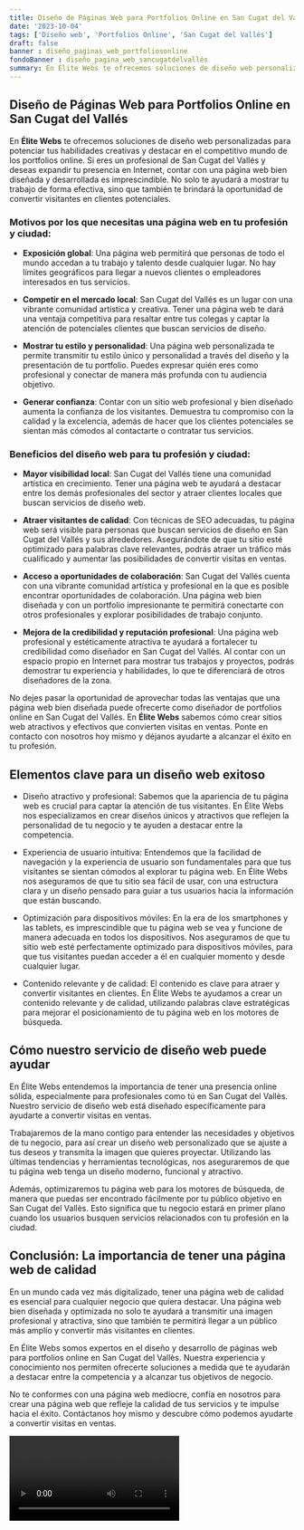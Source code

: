 ```yaml
---
title: Diseño de Páginas Web para Portfolios Online en San Cugat del Vallés
date: '2023-10-04'
tags: ['Diseño web', 'Portfolios Online', 'San Cugat del Vallés']
draft: false
banner : diseño_paginas_web_portfoliosonline
fondoBanner : diseño_pagina_web_sancugatdelvallés
summary: En Élite Webs te ofrecemos soluciones de diseño web personalizadas para potenciar tus habilidades creativas y destacar en el competitivo mundo de los portfolios online. Si eres un profesional de San Cugat del Vallés y deseas expandir tu presencia en Internet, contar con una página web bien diseñada y desarrollada es imprescindible. No solo te ayudará a mostrar tu trabajo de forma efectiva, sino que también te brindará la oportunidad de convertir visitantes en clientes potenciales.
---
```


## Diseño de Páginas Web para Portfolios Online en San Cugat del Vallés

En **Élite Webs** te ofrecemos soluciones de diseño web personalizadas para potenciar tus habilidades creativas y destacar en el competitivo mundo de los portfolios online. Si eres un profesional de San Cugat del Vallés y deseas expandir tu presencia en Internet, contar con una página web bien diseñada y desarrollada es imprescindible. No solo te ayudará a mostrar tu trabajo de forma efectiva, sino que también te brindará la oportunidad de convertir visitantes en clientes potenciales.

### Motivos por los que necesitas una página web en tu profesión y ciudad:

- **Exposición global**: Una página web permitirá que personas de todo el mundo accedan a tu trabajo y talento desde cualquier lugar. No hay límites geográficos para llegar a nuevos clientes o empleadores interesados en tus servicios.

- **Competir en el mercado local**: San Cugat del Vallés es un lugar con una vibrante comunidad artística y creativa. Tener una página web te dará una ventaja competitiva para resaltar entre tus colegas y captar la atención de potenciales clientes que buscan servicios de diseño.

- **Mostrar tu estilo y personalidad**: Una página web personalizada te permite transmitir tu estilo único y personalidad a través del diseño y la presentación de tu portfolio. Puedes expresar quién eres como profesional y conectar de manera más profunda con tu audiencia objetivo.

- **Generar confianza**: Contar con un sitio web profesional y bien diseñado aumenta la confianza de los visitantes. Demuestra tu compromiso con la calidad y la excelencia, además de hacer que los clientes potenciales se sientan más cómodos al contactarte o contratar tus servicios.

### Beneficios del diseño web para tu profesión y ciudad:

- **Mayor visibilidad local**: San Cugat del Vallés tiene una comunidad artística en crecimiento. Tener una página web te ayudará a destacar entre los demás profesionales del sector y atraer clientes locales que buscan servicios de diseño web.

- **Atraer visitantes de calidad**: Con técnicas de SEO adecuadas, tu página web será visible para personas que buscan servicios de diseño en San Cugat del Vallés y sus alrededores. Asegurándote de que tu sitio esté optimizado para palabras clave relevantes, podrás atraer un tráfico más cualificado y aumentar las posibilidades de convertir visitas en ventas.

- **Acceso a oportunidades de colaboración**: San Cugat del Vallés cuenta con una vibrante comunidad artística y profesional en la que es posible encontrar oportunidades de colaboración. Una página web bien diseñada y con un portfolio impresionante te permitirá conectarte con otros profesionales y explorar posibilidades de trabajo conjunto.

- **Mejora de la credibilidad y reputación profesional**: Una página web profesional y estéticamente atractiva te ayudará a fortalecer tu credibilidad como diseñador en San Cugat del Vallés. Al contar con un espacio propio en Internet para mostrar tus trabajos y proyectos, podrás demostrar tu experiencia y habilidades, lo que te diferenciará de otros diseñadores de la zona.

No dejes pasar la oportunidad de aprovechar todas las ventajas que una página web bien diseñada puede ofrecerte como diseñador de portfolios online en San Cugat del Vallés. En **Élite Webs** sabemos cómo crear sitios web atractivos y efectivos que convierten visitas en ventas. Ponte en contacto con nosotros hoy mismo y déjanos ayudarte a alcanzar el éxito en tu profesión.

<GifSeo />

<Cta />

## Elementos clave para un diseño web exitoso

- Diseño atractivo y profesional: Sabemos que la apariencia de tu página web es crucial para captar la atención de tus visitantes. En Élite Webs nos especializamos en crear diseños únicos y atractivos que reflejen la personalidad de tu negocio y te ayuden a destacar entre la competencia.

- Experiencia de usuario intuitiva: Entendemos que la facilidad de navegación y la experiencia de usuario son fundamentales para que tus visitantes se sientan cómodos al explorar tu página web. En Élite Webs nos aseguramos de que tu sitio sea fácil de usar, con una estructura clara y un diseño pensado para guiar a tus usuarios hacia la información que están buscando.

- Optimización para dispositivos móviles: En la era de los smartphones y las tablets, es imprescindible que tu página web se vea y funcione de manera adecuada en todos los dispositivos. Nos aseguramos de que tu sitio web esté perfectamente optimizado para dispositivos móviles, para que tus visitantes puedan acceder a él en cualquier momento y desde cualquier lugar.

- Contenido relevante y de calidad: El contenido es clave para atraer y convertir visitantes en clientes. En Élite Webs te ayudamos a crear un contenido relevante y de calidad, utilizando palabras clave estratégicas para mejorar el posicionamiento de tu página web en los motores de búsqueda.

## Cómo nuestro servicio de diseño web puede ayudar

En Élite Webs entendemos la importancia de tener una presencia online sólida, especialmente para profesionales como tú en San Cugat del Vallès. Nuestro servicio de diseño web está diseñado específicamente para ayudarte a convertir visitas en ventas.

Trabajaremos de la mano contigo para entender las necesidades y objetivos de tu negocio, para así crear un diseño web personalizado que se ajuste a tus deseos y transmita la imagen que quieres proyectar. Utilizando las últimas tendencias y herramientas tecnológicas, nos aseguraremos de que tu página web tenga un diseño moderno, funcional y atractivo.

Además, optimizaremos tu página web para los motores de búsqueda, de manera que puedas ser encontrado fácilmente por tu público objetivo en San Cugat del Vallès. Esto significa que tu negocio estará en primer plano cuando los usuarios busquen servicios relacionados con tu profesión en la ciudad.

## Conclusión: La importancia de tener una página web de calidad

En un mundo cada vez más digitalizado, tener una página web de calidad es esencial para cualquier negocio que quiera destacar. Una página web bien diseñada y optimizada no solo te ayudará a transmitir una imagen profesional y atractiva, sino que también te permitirá llegar a un público más amplio y convertir más visitantes en clientes.

En Élite Webs somos expertos en el diseño y desarrollo de páginas web para portfolios online en San Cugat del Vallès. Nuestra experiencia y conocimiento nos permiten ofrecerte soluciones a medida que te ayudarán a destacar entre la competencia y a alcanzar tus objetivos de negocio.

No te conformes con una página web mediocre, confía en nosotros para crear una página web que refleje la calidad de tus servicios y te impulse hacia el éxito. Contáctanos hoy mismo y descubre cómo podemos ayudarte a convertir visitas en ventas.

<Video />

<CtaBot job='Portfolios Online' city='San Cugat del Vallés'/>

<Gmaps query='San Cugat del Vallés+españa+maps' />